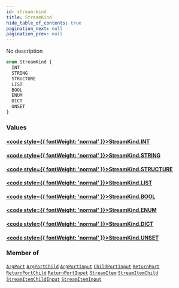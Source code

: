 ```yaml
---
id: stream-kind
title: StreamKind
hide_table_of_contents: true
pagination_next: null
pagination_prev: null
---
```








No description

```graphql
enum StreamKind {
  INT
  STRING
  STRUCTURE
  LIST
  BOOL
  ENUM
  DICT
  UNSET
}
```


### Values

#### [<code style={{ fontWeight: 'normal' }}>StreamKind.<b>INT</b></code>](#) 
> 
> 

#### [<code style={{ fontWeight: 'normal' }}>StreamKind.<b>STRING</b></code>](#) 
> 
> 

#### [<code style={{ fontWeight: 'normal' }}>StreamKind.<b>STRUCTURE</b></code>](#) 
> 
> 

#### [<code style={{ fontWeight: 'normal' }}>StreamKind.<b>LIST</b></code>](#) 
> 
> 

#### [<code style={{ fontWeight: 'normal' }}>StreamKind.<b>BOOL</b></code>](#) 
> 
> 

#### [<code style={{ fontWeight: 'normal' }}>StreamKind.<b>ENUM</b></code>](#) 
> 
> 

#### [<code style={{ fontWeight: 'normal' }}>StreamKind.<b>DICT</b></code>](#) 
> 
> 

#### [<code style={{ fontWeight: 'normal' }}>StreamKind.<b>UNSET</b></code>](#) 
> 
> 



### Member of

[`ArgPort`](/docs/schemas/fluss/objects/arg-port)  <Badge class="secondary" text="object"/><Bullet />[`ArgPortChild`](/docs/schemas/fluss/objects/arg-port-child)  <Badge class="secondary" text="object"/><Bullet />[`ArgPortInput`](/docs/schemas/fluss/inputs/arg-port-input)  <Badge class="secondary" text="input"/><Bullet />[`ChildPortInput`](/docs/schemas/fluss/inputs/child-port-input)  <Badge class="secondary" text="input"/><Bullet />[`ReturnPort`](/docs/schemas/fluss/objects/return-port)  <Badge class="secondary" text="object"/><Bullet />[`ReturnPortChild`](/docs/schemas/fluss/objects/return-port-child)  <Badge class="secondary" text="object"/><Bullet />[`ReturnPortInput`](/docs/schemas/fluss/inputs/return-port-input)  <Badge class="secondary" text="input"/><Bullet />[`StreamItem`](/docs/schemas/fluss/objects/stream-item)  <Badge class="secondary" text="object"/><Bullet />[`StreamItemChild`](/docs/schemas/fluss/objects/stream-item-child)  <Badge class="secondary" text="object"/><Bullet />[`StreamItemChildInput`](/docs/schemas/fluss/inputs/stream-item-child-input)  <Badge class="secondary" text="input"/><Bullet />[`StreamItemInput`](/docs/schemas/fluss/inputs/stream-item-input)  <Badge class="secondary" text="input"/>



